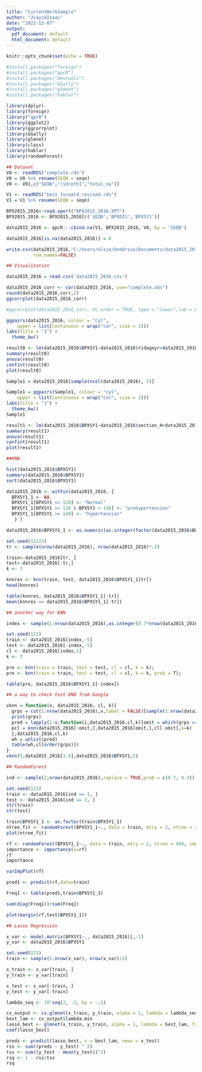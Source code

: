 ---
title: "CurrentWorkSample"
author: "Jiayi&Isaac"
date: "2022-12-07"
output:
  pdf_document: default
  html_document: default
---

```{r setup, include=FALSE}
knitr::opts_chunk$set(echo = TRUE)
```

```{r}
#install.packages("foreign")
#install.packages("qpcR")  
#install.packages("devtools")
#install.packages("GGally")
#install.packages("glmnet")
#install.packages("hablar")
```

```{r}
library(dplyr)
library(foreign)
library("qpcR") 
library(ggplot2)
library(ggcorrplot)
library(GGally)
library(glmnet)
library(class)
library(hablar)
library(randomForest)

```

```{r}
## Dataset
V0 <- readRDS("complete.rds")
V0 = V0 %>% rename(SEQN = seqn)
V0 <- V0[,c("SEQN","ridreth1","total_na")]
```

```{r}
V1 <- readRDS("best_forward_revised.rds")
V1 = V1 %>% rename(SEQN = seqn)
```

```{r}
BPX2015_2016<-read.xport("BPX2015_2016.XPT")
BPX2015_2016 <- BPX2015_2016[c('SEQN','BPXDI1','BPXSY1')]
```

```{r}
data2015_2016 <- qpcR:::cbind.na(V1, BPX2015_2016, V0, by = 'SEQN')
```

```{r}
data2015_2016[is.na(data2015_2016)] = 0
```

```{r}
write.csv(data2015_2016,"C:/Users/elsie/OneDrive/Documents/data2015_2016.csv",
          row.names=FALSE)
```

```{r}
## Visualization
```

```{r}
data2015_2016 = read.csv('data2015_2016.csv')
```

```{r}
data2015_2016_corr <- cor(data2015_2016, use="complete.obs")
round(data2015_2016_corr,2)
ggcorrplot(data2015_2016_corr)
```

```{r}
#ggcorrplot(data2015_2016_corr, hc.order = TRUE, type = "lower",lab = FALSE)
```

```{r}
ggpairs(data2015_2016, colour = "cyl",
    upper = list(continuous = wrap("cor", size = 1)))
labs(title = "1") +
  theme_bw()
```

```{r}
result0 <- lm(data2015_2016$BPXSY1~data2015_2016$ridageyr+data2015_2016$bmxbmi+data2015_2016$riagendr+data2015_2016$fsd855+data2015_2016$diq010+data2015_2016$ridreth1+data2015_2016$total_na)
summary(result0)
anova(result0)
confint(result0)
plot(result0)
```

```{r}
Sample1 = data2015_2016[sample(ncol(data2015_2016), 5)]
```

```{r}
Sample1 = ggpairs(Sample1, colour = "cyl",
    upper = list(continuous = wrap("cor", size = 3)))
labs(title = "1") +
  theme_bw()
Sample1
```

```{r}
result1 <- lm(data2015_2016$BPXSY1~data2015_2016$section_H+data2015_2016$section_I)
summary(result1)
anova(result1)
confint(result1)
plot(result1)
```

```{r}
##KNN

hist(data2015_2016$BPXSY1)
summary(data2015_2016$BPXSY1)
sort(data2015_2016$BPXSY1)
```

```{r}
data2015_2016 <- within(data2015_2016, {   
  BPXSY1_1 <- NA 
  BPXSY1_1[BPXSY1 <= 120] <- "Normal"
  BPXSY1_1[BPXSY1 >= 120 & BPXSY1 < 140] <- "prehypertension"
  BPXSY1_1[BPXSY1 >= 140] <- "hypertension"
   } )
```

```{r}
data2015_2016$BPXSY1_1 <- as.numeric(as.integer(factor(data2015_2016$BPXSY1_1)))
```

```{r}
set.seed(12223)
tr <- sample(nrow(data2015_2016), nrow(data2015_2016)*.5)
```

```{r}
train<-data2015_2016[tr, ]
test<-data2015_2016[-tr,]
k <- 3
```

```{r}
knnres <- knn(train, test, data2015_2016$BPXSY1_1[tr])
head(knnres)
```

```{r}
table(knnres, data2015_2016$BPXSY1_1[-tr])
mean(knnres == data2015_2016$BPXSY1_1[-tr])
```

```{r}
## another way for KNN

index <- sample(1:nrow(data2015_2016),as.integer(0.7*nrow(data2015_2016)))
```

```{r}
set.seed(123)
train <- data2015_2016[index,-5]
test <- data2015_2016[-index,-5]
cl <- data2015_2016[index,5]
k <- 3
```

```{r}
pre <- knn(train = train, test = test, cl = cl, k = k);
pre <- knn(train = train, test = test, cl = cl, k = k, prob = T);
```

```{r}
table(pre, data2015_2016$BPXSY1_1[-index])
```

```{r}
## a way to check test KNN from Google

vknn = function(v, data2015_2016, cl, k){
  grps = cut(1:nrow(data2015_2016),v,label = FALSE)[sample(1:nrow(data2015_2016))]
  print(grps)
  pred = lapply(1:v,function(i,data2015_2016,cl,k){omit = which(grps == i)
  pcl = knn(data2015_2016[-omit,],data2015_2016[omit,],cl[-omit],k=k)
  },data2015_2016,cl,k)
  wh = unlist(pred)
  table(wh,cl[order(grps)])
}
vknn(5,data2015_2016[1:4],data2015_2016$BPXSY1,5)
```

```{r}
## RandomForest

ind <- sample(2,nrow(data2015_2016),replace = TRUE,prob = c(0.7, 0.3))

set.seed(123)
train <- data2015_2016[ind == 1, ]
test <- data2015_2016[ind == 2, ]
str(train)
str(test)

```

```{r}
train$BPXSY1_1 <- as.factor(train$BPXSY1_1)
ntree_fit <- randomForest(BPXSY1_1~., data = train, mtry = 2, ntree = 400)
plot(ntree_fit)
```

```{r}
rf <- randomForest(BPXSY1_1~., data = train, mtry = 2, ntree = 400, importance = TRUE)
importance <- importance(x=rf)
rf
importance
```

```{r}
varImpPlot(rf)
```

```{r}
pred1 <- predict(rf,data=train)

Freq1 <- table(pred1,train$BPXSY1_1)

sum(diag(Freq1))/sum(Freq1)
```

```{r}
plot(margin(rf,test$BPXSY1_1))
```

```{r}
## Lasso Regression
```

```{r}
x_var <- model.matrix(BPXSY1~., data2015_2016)[,-1]
y_var <- data2015_2016$BPXSY1
```

```{r}
set.seed(123)
train <- sample(1:nrow(x_var), nrow(x_var)/2)

x_train <- x_var[train, ]
y_train <- y_var[train]

x_test <- x_var[-train, ]
y_test <- y_var[-train]
```

```{r}
lambda_seq <- 10^seq(2, -2, by = -.1)
```

```{r}
cv_output <- cv.glmnet(x_train, y_train, alpha = 1, lambda = lambda_seq, family='gaussian')
best_lam <- cv_output$lambda.min
lasso_best <- glmnet(x_train, y_train, alpha = 1, lambda = best_lam, family='gaussian')
coef(lasso_best)
```

```{r}
preds <- predict(lasso_best, s = best_lam, newx = x_test)
rss <- sum((preds - y_test) ^ 2)
tss <- sum((y_test - mean(y_test))^2)
rsq <- 1 - rss/tss
rsq
```
